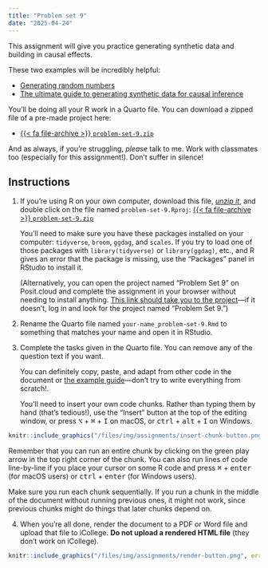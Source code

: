 ```yaml
---
title: "Problem set 9"
date: "2025-04-24"
---
```


This assignment will give you practice generating synthetic data and building in causal effects.

These two examples will be incredibly helpful:

- [Generating random numbers](/example/random-numbers.qmd)
- [The ultimate guide to generating synthetic data for causal inference](/example/synthetic-data.qmd)


You'll be doing all your R work in a Quarto file. You can download a zipped file of a pre-made project here:

- [{{< fa file-archive >}} `problem-set-9.zip`](/projects/problem-set-9.zip)

And as always, if you're struggling, *please* talk to me. Work with classmates too (especially for this assignment!). Don't suffer in silence!


## Instructions

1. If you're using R on your own computer, download this file, [*unzip it*](/resource/unzipping.qmd), and double click on the file named `problem-set-9.Rproj`: [{{< fa file-archive >}} `problem-set-9.zip`](/projects/problem-set-9.zip)

   You'll need to make sure you have these packages installed on your computer: `tidyverse`, `broom`, `ggdag`, and `scales`. If you try to load one of those packages with `library(tidyverse)` or `library(ggdag)`, etc., and R gives an error that the package is missing, use the "Packages" panel in RStudio to install it.

   (Alternatively, you can open the project named "Problem Set 9" on Posit.cloud and complete the assignment in your browser without needing to install anything. [This link should take you to the project](https://posit.cloud/spaces/599025/content/9520197)—if it doesn't, log in and look for the project named "Problem Set 9.")

2. Rename the Quarto file named `your-name_problem-set-9.Rmd` to something that matches your name and open it in RStudio.

3. Complete the tasks given in the Quarto file. You can remove any of the question text if you want.

   You can definitely copy, paste, and adapt from other code in the document or [the example guide](/example/synthetic-data.qmd)—don't try to write everything from scratch!.

   You'll need to insert your own code chunks. Rather than typing them by hand (that's tedious!), use the "Insert" button at the top of the editing window, or press  <kbd>⌥</kbd> + <kbd>⌘</kbd> + <kbd>I</kbd> on macOS, or <kbd>ctrl</kbd> + <kbd>alt</kbd> + <kbd>I</kbd> on Windows.

```r
knitr::include_graphics("/files/img/assignments/insert-chunk-button.png", error = FALSE)
```

   Remember that you can run an entire chunk by clicking on the green play arrow in the top right corner of the chunk. You can also run lines of code line-by-line if you place your cursor on some R code and press <kbd>⌘</kbd> + <kbd>enter</kbd> (for macOS users) or <kbd>ctrl</kbd> + <kbd>enter</kbd> (for Windows users).

   Make sure you run each chunk sequentially. If you run a chunk in the middle of the document without running previous ones, it might not work, since previous chunks might do things that later chunks depend on.

4. When you're all done, render the document to a PDF or Word file and upload that file to iCollege. **Do not upload a rendered HTML file** (they don't work on iCollege).

```r
knitr::include_graphics("/files/img/assignments/render-button.png", error = FALSE)
```
